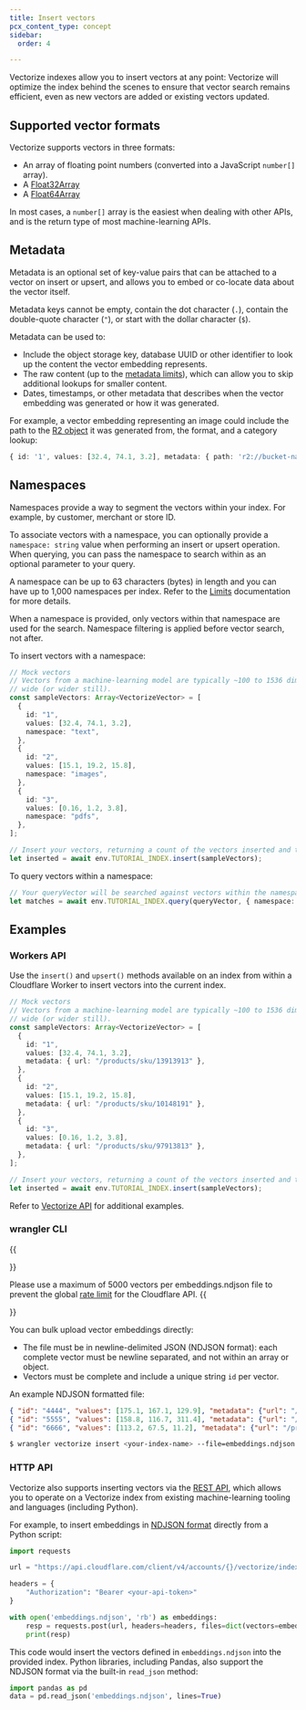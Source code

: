 ```yaml
---
title: Insert vectors
pcx_content_type: concept
sidebar:
  order: 4

---
```



Vectorize indexes allow you to insert vectors at any point: Vectorize will optimize the index behind the scenes to ensure that vector search remains efficient, even as new vectors are added or existing vectors updated.

## Supported vector formats

Vectorize supports vectors in three formats:

* An array of floating point numbers (converted into a JavaScript `number[]` array).
* A [Float32Array](https://developer.mozilla.org/en-US/docs/Web/JavaScript/Reference/Global_Objects/Float32Array)
* A [Float64Array](https://developer.mozilla.org/en-US/docs/Web/JavaScript/Reference/Global_Objects/Float64Array)

In most cases, a `number[]` array is the easiest when dealing with other APIs, and is the return type of most machine-learning APIs.

## Metadata

Metadata is an optional set of key-value pairs that can be attached to a vector on insert or upsert, and allows you to embed or co-locate data about the vector itself.

Metadata keys cannot be empty, contain the dot character (`.`), contain the double-quote character (`"`), or start with the dollar character (`$`).

Metadata can be used to:

* Include the object storage key, database UUID or other identifier to look up the content the vector embedding represents.
* The raw content (up to the [metadata limits](/vectorize/platform/limits/)), which can allow you to skip additional lookups for smaller content.
* Dates, timestamps, or other metadata that describes when the vector embedding was generated or how it was generated.

For example, a vector embedding representing an image could include the path to the [R2 object](/r2/) it was generated from, the format, and a category lookup:

```ts
{ id: '1', values: [32.4, 74.1, 3.2], metadata: { path: 'r2://bucket-name/path/to/image.png', format: 'png', category: 'profile_image' } }
```

## Namespaces

Namespaces provide a way to segment the vectors within your index. For example, by customer, merchant or store ID.

To associate vectors with a namespace, you can optionally provide a `namespace: string` value when performing an insert or upsert operation. When querying, you can pass the namespace to search within as an optional parameter to your query.

A namespace can be up to 63 characters (bytes) in length and you can have up to 1,000 namespaces per index. Refer to the [Limits](/vectorize/platform/limits/) documentation for more details.

When a namespace is provided, only vectors within that namespace are used for the search. Namespace filtering is applied before vector search, not after.

To insert vectors with a namespace:

```ts
// Mock vectors
// Vectors from a machine-learning model are typically ~100 to 1536 dimensions
// wide (or wider still).
const sampleVectors: Array<VectorizeVector> = [
  {
    id: "1",
    values: [32.4, 74.1, 3.2],
    namespace: "text",
  },
  {
    id: "2",
    values: [15.1, 19.2, 15.8],
    namespace: "images",
  },
  {
    id: "3",
    values: [0.16, 1.2, 3.8],
    namespace: "pdfs",
  },
];

// Insert your vectors, returning a count of the vectors inserted and their vector IDs.
let inserted = await env.TUTORIAL_INDEX.insert(sampleVectors);
```

To query vectors within a namespace:

```ts
// Your queryVector will be searched against vectors within the namespace (only)
let matches = await env.TUTORIAL_INDEX.query(queryVector, { namespace: "images" })
```

## Examples

### Workers API

Use the `insert()` and `upsert()` methods available on an index from within a Cloudflare Worker to insert vectors into the current index.

```ts
// Mock vectors
// Vectors from a machine-learning model are typically ~100 to 1536 dimensions
// wide (or wider still).
const sampleVectors: Array<VectorizeVector> = [
  {
    id: "1",
    values: [32.4, 74.1, 3.2],
    metadata: { url: "/products/sku/13913913" },
  },
  {
    id: "2",
    values: [15.1, 19.2, 15.8],
    metadata: { url: "/products/sku/10148191" },
  },
  {
    id: "3",
    values: [0.16, 1.2, 3.8],
    metadata: { url: "/products/sku/97913813" },
  },
];

// Insert your vectors, returning a count of the vectors inserted and their vector IDs.
let inserted = await env.TUTORIAL_INDEX.insert(sampleVectors);
```

Refer to [Vectorize API](/vectorize/reference/client-api/) for additional examples.

### wrangler CLI

{{<Aside type="note" header="Cloudflare API rate limit">}}

Please use a maximum of 5000 vectors per embeddings.ndjson file to prevent the global [rate limit](/fundamentals/api/reference/limits/) for the Cloudflare API.
{{</Aside>}}

You can bulk upload vector embeddings directly:

* The file must be in newline-delimited JSON (NDJSON format): each complete vector must be newline separated, and not within an array or object.
* Vectors must be complete and include a unique string `id` per vector.

An example NDJSON formatted file:

```json
{ "id": "4444", "values": [175.1, 167.1, 129.9], "metadata": {"url": "/products/sku/918318313"}}
{ "id": "5555", "values": [158.8, 116.7, 311.4], "metadata": {"url": "/products/sku/183183183"}}
{ "id": "6666", "values": [113.2, 67.5, 11.2], "metadata": {"url": "/products/sku/717313811"}}
```

<Render file="vectorize-wrangler-version" />

```sh
$ wrangler vectorize insert <your-index-name> --file=embeddings.ndjson
```

### HTTP API

Vectorize also supports inserting vectors via the [REST API](/api/operations/vectorize-insert-vector), which allows you to operate on a Vectorize index from existing machine-learning tooling and languages (including Python).

For example, to insert embeddings in [NDJSON format](#workers-api) directly from a Python script:

```py
import requests

url = "https://api.cloudflare.com/client/v4/accounts/{}/vectorize/indexes/{}/insert".format("your-account-id", "index-name")

headers = {
    "Authorization": "Bearer <your-api-token>"
}

with open('embeddings.ndjson', 'rb') as embeddings:
    resp = requests.post(url, headers=headers, files=dict(vectors=embeddings))
    print(resp)
```

This code would insert the vectors defined in `embeddings.ndjson` into the provided index. Python libraries, including Pandas, also support the NDJSON format via the built-in `read_json` method:

```py
import pandas as pd
data = pd.read_json('embeddings.ndjson', lines=True)
```
